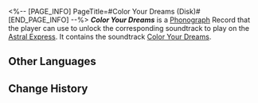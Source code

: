 <%-- [PAGE_INFO]
PageTitle=#Color Your Dreams (Disk)#
[END_PAGE_INFO] --%>
{{Item Infobox
|title       = ''Color Your Dreams''
|id          = 210366
|image       = Item Color Your Dreams (Disk).png{{subst:void|<!--$UPLOAD:<<SpriteOutput/ItemFigures/210001.png>-<Item Color Your Dreams (Disk).png>-<Item Icons>>-->}}
|type        = Disk
|invCategory = Valuables
|rarity      = 3
|effect      = 
|description = A record that can be played on the Express' phonograph. It might be a chance acquisition or a gift from someone else. All sorts of memories surge up when the music plays &mdash; the smiles, encounters, touches, and the excitement of battle. Maybe that is why people still collect records even as society rapidly advances.<br />The current record contains the track "Color Your Dreams".
}}
{{Description|''Knowledge gives you wings and dreams ought to run free.''}}
'''''Color Your Dreams''''' is a [[Phonograph]] Record that the player can use to unlock the corresponding soundtrack to play on the [[Astral Express]]. It contains the soundtrack [[Color Your Dreams]].

==Other Languages==
{{Other Languages
|en   = ''Color Your Dreams''
|zhs  = 《美梦多彩》
|zht  = 《美夢多彩》
|ja   = 『鮮やかな夢』
|ko   = ≪다채로운 좋은꿈≫
|es   = Sueños espléndidos
|fr   = «&nbsp;Color Your Dreams&nbsp;»
|ru   = Color Your Dreams
|th   = "Color Your Dreams"
|vi   = "Mộng Đẹp Muôn Màu"
|de   = „Farbenprächtige Träume“
|id   = "Color Your Dreams"
|pt   = "Color Your Dreams"
}}

==Change History==
{{Change History|2.6}}